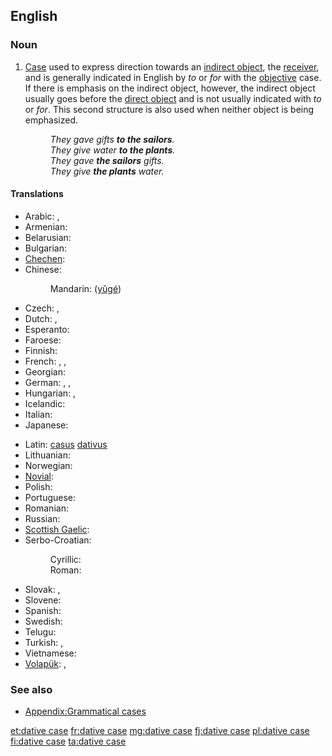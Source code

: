 ==English==
{{wikipedia}}

===Noun===
{{en-noun|head=[[dative]] [[case]]}}

# {{context|grammar|lang=en}} [[case|Case]] used to express direction towards an [[indirect object]], the [[receiver]], and is generally indicated in English by ''to'' or ''for'' with the [[objective]] case. If there is emphasis on the indirect object, however, the indirect object usually goes before the [[direct object]] and is not usually indicated with ''to'' or ''for''. This second structure is also used when neither object is being emphasized.
#: ''They gave gifts '''to the sailors'''. ''
#: ''They give water '''to the plants'''.''
#: ''They gave '''the sailors''' gifts.''
#: ''They give '''the plants''' water.''
====Translations====
{{trans-top|case used to express direction towards an indirect object}}
* Arabic: {{t-|ar|حالة المفعول له|alt=حَالةُ المَفْعُولُ لَهُ|tr=ħáltu l-mafʕūlu láhu|f}}, {{t-|ar|حالة من حالات النصب|alt=حَالَة مِنْ حَالاَتُ النُّصْب|tr=ħāla min al-ħalātu n-núṣb|f}}
* Armenian: {{t-|hy|տրական հոլով|tr=trakan holov}}
* Belarusian: {{t-|be|давальны склон|tr=davál’ny sklon|m}}
* Bulgarian: {{t-|bg|дателен падеж|tr=dátelen padéž|m}}
* [[Chechen]]: {{tø|ce|лург дожар}}
* Chinese:
*: Mandarin: {{zh-ts|與格|与格}} ([[yǔgé]])
* Czech: {{t+|cs|dativ|m}}, {{t-|cs|třetí pád|m}}
* Dutch: {{t+|nl|datief|m}}, {{t+|nl|derde naamval|m}}
* Esperanto: {{t+|eo|dativo}}
* Faroese: {{t+|fo|hvørjumfall|n}}
* Finnish: {{t+|fi|datiivi}}
* French: {{t+|fr|datif|m}}, {{t+|fr|complément d'objet indirect|m}}, {{t-|fr|C.O.I.|m}}
* Georgian: {{t+|ka|მიცემითი ბრუნვა|sc=Geor|tr=mic'emit'i brunva}}
* German: {{t+|de|Dativ|m}}, {{t+|de|Wemfall|m}}, {{t-|de|dritter Fall|m}}
* Hungarian: {{t-|hu|részes eset}}, {{t-|hu|részeshatározó eset}}
* Icelandic: {{t+|is|þágufall|n}}
* Italian: {{t-|it|caso dativo|m}}
* Japanese: {{t+|ja|与格|tr=よかく, yokaku}}
{{trans-mid}}
* Latin: [[casus]] [[dativus]] {{m}}
* Lithuanian: {{t+|lt|naudininkas|m}}
* Norwegian: {{t-|no|dativ|m}}
* [[Novial]]: {{tø|nov|dative}}
* Polish: {{t+|pl|celownik|m}}
* Portuguese: {{t-|pt|caso dativo|m}}
* Romanian: {{t-|ro|cazul dativ|m}}
* Russian: {{t+|ru|дательный падеж|m|tr=dátel’nyj padéž}}
* [[Scottish Gaelic]]: {{t-|gd|tuiseal tabhartach|m}}
* Serbo-Croatian:
*: Cyrillic: {{t-|sh|датив|m}}
*: Roman: {{t-|sh|dativ|m}}
* Slovak: {{t-|sk|tretí pád|m}}, {{t+|sk|datív|m}}
* Slovene: {{t+|sl|dajalnik|m}}
* Spanish: {{t-|es|caso dativo|m}}
* Swedish: {{t+|sv|dativ}}
* Telugu: {{t-|te|చతుర్థీ విభక్తి|tr=caturthī vibhakti|sc=Telu}}
* Turkish: {{t-|tr|-e hali|alt=-e hâli}}, {{t+|tr|datif}}
* Vietnamese: {{t-|vi|dữ cách}}
* [[Volapük]]: {{t-|vo|kimefal}}, {{t+|vo|datif}}
{{trans-bottom}}

===See also===
* [[Appendix:Grammatical cases]]

[[et:dative case]]
[[fr:dative case]]
[[mg:dative case]]
[[fj:dative case]]
[[pl:dative case]]
[[fi:dative case]]
[[ta:dative case]]